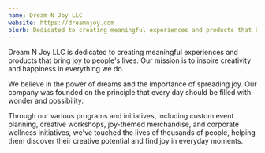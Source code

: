 ```yaml
---
name: Dream N Joy LLC
website: https://dreamnjoy.com
blurb: Dedicated to creating meaningful experiences and products that bring joy to people's lives through creative workshops and community engagement.
---
```


Dream N Joy LLC is dedicated to creating meaningful experiences and products that bring joy to people's lives. Our mission is to inspire creativity and happiness in everything we do.

We believe in the power of dreams and the importance of spreading joy. Our company was founded on the principle that every day should be filled with wonder and possibility.

Through our various programs and initiatives, including custom event planning, creative workshops, joy-themed merchandise, and corporate wellness initiatives, we've touched the lives of thousands of people, helping them discover their creative potential and find joy in everyday moments. 